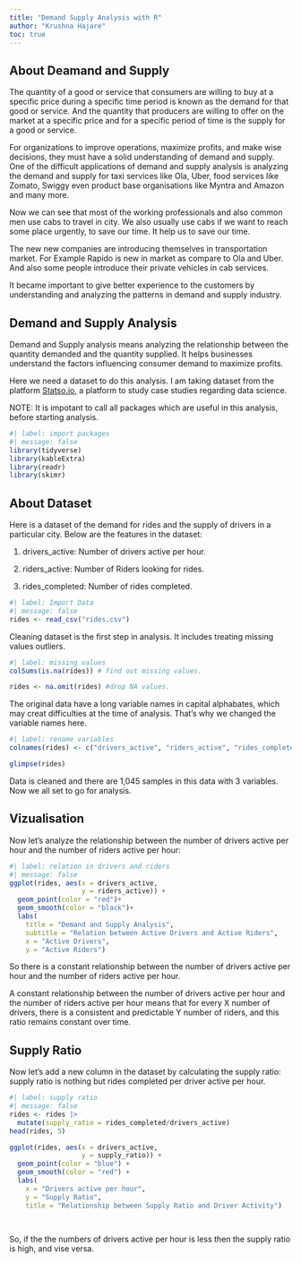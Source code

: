 ---
title: "Demand Supply Analysis with R"
author: "Krushna Hajare" 
toc: true
---
## About Deamand and Supply

The quantity of a good or service that consumers are willing to buy at a specific price during a specific time period is known as the demand for that good or service. And the quantity that producers are willing to offer on the market at a specific price and for a specific period of time is the supply for a good or service.

For organizations to improve operations, maximize profits, and make wise decisions, they must have a solid understanding of demand and supply. One of the difficult applications of demand and supply analysis is analyzing the demand and supply for taxi services like Ola, Uber, food services like Zomato, Swiggy even product base organisations like Myntra and Amazon and many more.

Now we can see that most of the working professionals and also common men use cabs to travel in city. We also usually use cabs if we want to reach some place urgently, to save our time. It help us to save our time.

The new new companies are introducing themselves in transportation market. For Example Rapido is new in market as compare to Ola and Uber. And also some people introduce their private vehicles in cab services.

It became important to give better experience to the customers by understanding and analyzing the patterns in demand and supply industry.

## Demand and Supply Analysis

Demand and Supply analysis means analyzing the relationship between the quantity demanded and the quantity supplied. It helps businesses understand the factors influencing consumer demand to maximize profits.

Here we need a dataset to do this analysis. I am taking dataset from the platform [Statso.io](https://statso.io/case-studies/), a platform to study case studies regarding data science.



NOTE: It is impotant to call all packages which are useful in this analysis, before starting analysis. 
```{r}
#| label: import packages 
#| message: false
library(tidyverse)
library(kableExtra)
library(readr)
library(skimr)
```


## About Dataset
Here is a dataset of the demand for rides and the supply of drivers in a particular city. Below are the features in the dataset:

1.  drivers_active: Number of drivers active per hour.

2.  riders_active: Number of Riders looking for rides.

3.  rides_completed: Number of rides completed.

```{r}
#| label: Import Data
#| message: false
rides <- read_csv("rides.csv")
```

Cleaning dataset is the first step in analysis. It includes treating missing values outliers. 
```{r}
#| label: missing values
colSums(is.na(rides)) # find out missing values. 

rides <- na.omit(rides) #drop NA values. 

```

The original data have a long variable names in capital alphabates, which may creat difficulties at the time of analysis. That's why we changed the variable names here.
```{r}
#| label: rename variables 
colnames(rides) <- c("drivers_active", "riders_active", "rides_completed")

glimpse(rides)
```
Data is cleaned and there are 1,045 samples in this data with 3 variables.
Now we all set to go for analysis. 

## Vizualisation 
Now let’s analyze the relationship between the number of drivers active per hour and the number of riders active per hour:

```{r}
#| label: relation in drivers and riders
#| message: false
ggplot(rides, aes(x = drivers_active, 
                  y = riders_active)) +
  geom_point(color = "red")+
  geom_smooth(color = "black")+
  labs(
    title = "Demand and Supply Analysis",
    subtitle = "Relation between Active Drivers and Active Riders",
    x = "Active Drivers", 
    y = "Active Riders")
```
So there is a constant relationship between the number of drivers active per hour and the number of riders active per hour.

A constant relationship between the number of drivers active per hour and the number of riders active per hour means that for every X number of drivers, there is a consistent and predictable Y number of riders, and this ratio remains constant over time.

## Supply Ratio
Now let’s add a new column in the dataset by calculating the supply ratio:
supply ratio is nothing but rides completed per driver active per hour.
```{r}
#| label: supply ratio 
#| message: false
rides <- rides |> 
  mutate(supply_ratio = rides_completed/drivers_active)
head(rides, 5)

ggplot(rides, aes(x = drivers_active, 
                  y = supply_ratio)) +
  geom_point(color = "blue") +
  geom_smooth(color = "red") +
  labs(
    x = "Drivers active per hour",
    y = "Supply Ratio",
    title = "Relationship between Supply Ratio and Driver Activity")
  
  


```
So, if the the numbers of drivers active per hour is less then the supply ratio is high, and vise versa. 




